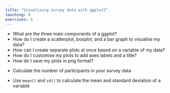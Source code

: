 ```yaml
---
title: "Visualising survey data with ggplot2"
teaching: 0
exercises: 0
---
```


:::::::::::::::::::::::::::::::::::::: questions 

-	What are the three main components of a ggplot?
-	How do I create a scatterplot, boxplot, and a bar graph to visualise my data?
-	How can I create separate plots at once based on a variable of my data?
-	How do I customise my plots to add axes labels and a title? 
-	How do I save my plots in png format?

::::::::::::::::::::::::::::::::::::::::::::::::

::::::::::::::::::::::::::::::::::::: objectives

- Calculate the number of participants in your survey data

::::::::::::::::::::::::::::::::::::::::::::::::

::::::::::::: keypoints

- Use `mean()` and `sd()` to calculate the mean and standard deviation of a variable

:::::::::::::::::::::
